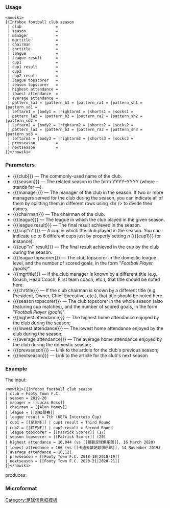 {{Documentation subpage}}
<!-- PLEASE ADD CATEGORIES AND INTERWIKIS AT THE BOTTOM OF THIS PAGE -->

=== Usage ===

<pre><nowiki>
{{Infobox football club season
 | club               = 
 | season             = 
 | manager            = 
 | mgrtitle           = 
 | chairman           = 
 | chrtitle           = 
 | league             = 
 | league result      = 
 | cup1               = 
 | cup1 result        = 
 | cup2               = 
 | cup2 result        = 
 | league topscorer   = 
 | season topscorer   = 
 | highest attendance = 
 | lowest attendance  = 
 | average attendance = 
 | pattern_la1 = |pattern_b1 = |pattern_ra1 = |pattern_sh1 = |pattern_so1 =
 | leftarm1 = |body1 = |rightarm1 = |shorts1 = |socks1 = 
 | pattern_la2 = |pattern_b2 = |pattern_ra2 = |pattern_sh2 = |pattern_so2 =
 | leftarm2 = |body2 = |rightarm2 = |shorts2 = |socks2 = 
 | pattern_la3 = |pattern_b3 = |pattern_ra3 = |pattern_sh3 = |pattern_so3 =
 | leftarm3 = |body3 = |rightarm3 = |shorts3 = |socks3 = 
 | prevseason         = 
 | nextseason         = 
}}</nowiki></pre>

=== Parameters ===

*<nowiki>{{{club}}}</nowiki> &mdash; The commonly-used name of the club.
*<nowiki>{{{season}}}</nowiki> &mdash; The related season in the form YYYY–YYYY (where – stands for <nowiki>&mdash;</nowiki>).
*<nowiki>{{{manager}}}</nowiki> &mdash; The manager of the club in the season. If two or more managers served for the club during the season, you can indicate all of them by splitting them in different rows using <nowiki><br /></nowiki> to divide their names.
*<nowiki>{{{chairman}}}</nowiki> &mdash; The chairman of the club.
*<nowiki>{{{league}}}</nowiki> &mdash; The league in which the club played in the given season.
*<nowiki>{{{league result}}}</nowiki> &mdash; The final result achieved in the season.
*<nowiki>{{{cup''n''}}}</nowiki> &mdash; A cup in which the club played in the season. You can indicate up to 6 different cups just by properly setting ''n'' (<nowiki>{{{cup1}}}</nowiki> for instance).
*<nowiki>{{{cup''n'' result}}}</nowiki> &mdash; The final result achieved in the cup by the club during the season.
*<nowiki>{{{league topscorer}}}</nowiki> &mdash; The club topscorer in the domestic league level, and the number of scored goals, in the form "''Football Player (goals)''".
*<nowiki>{{{mgrtitle}}}</nowiki> &mdash; If the club manager is known by a different title (e.g. Coach, Head Coach, First team coach, etc.), that title should be noted here.
*<nowiki>{{{chrtitle}}}</nowiki> &mdash; If the club chairman is known by a different title (e.g. President, Owner, Chief Executive, etc.), that title should be noted here.
*<nowiki>{{{season topscorer}}}</nowiki> &mdash; The club topscorer in the whole season (also featuring cup matches), and the number of scored goals, in the form "''Football Player (goals)''".
*<nowiki>{{{highest attendance}}}</nowiki> &mdash; The highest home attendance enjoyed by the club during the season;
*<nowiki>{{{lowest attendance}}}</nowiki> &mdash; The lowest home attendance enjoyed by the club during the season;
*<nowiki>{{{average attendance}}}</nowiki> &mdash; The average home attendance enjoyed by the club during the domestic season;
*<nowiki>{{{prevseason}}}</nowiki> &mdash; Link to the article for the club's previous season;
*<nowiki>{{{nextseason}}}</nowiki> &mdash; Link to the article for the club's next season

=== Example ===

The input:

<pre><nowiki>{{Infobox football club season
| club = Footy Town F.C.
| season = 2019-20
| manager = [[Lucas Boss]]
| chairman = [[Alan Money]]
| league = [[超级联赛]]
| league result = 7th (UEFA Intertoto Cup)
| cup1 = [[足总杯]] | cup1 result = Third Round
| cup2 = [[联赛杯]] | cup2 result = Second Round
| league topscorer = [[Patrick Scorer]] (17)
| season topscorer = [[Patrick Scorer]] (20)
| highest attendance = 16,044 (vs [[曼联足球俱乐部]], 16 March 2020)
| lowest attendance = 166 (vs [[卡迪夫城足球俱乐部]], 14 November 2019)
| average attendance = 10,121
| prevseason = [[Footy Town F.C. 2018-19|2018-19]]
| nextseason = [[Footy Town F.C. 2020-21|2020-21]]
}}</nowiki></pre>

produces:

{{Infobox football club season
| club = Footy Town F.C.
| season = 2019-20
| manager = [[Lucas Boss]]
| chairman = [[Alan Money]]
| league = [[超级联赛]]
| league result = 7th (UEFA Intertoto Cup)
| cup1 = [[足总杯]] | cup1 result = Third Round
| cup2 = [[联赛杯]] | cup2 result = Second Round
| league topscorer = [[Patrick Scorer]] (17)
| season topscorer = [[Patrick Scorer]] (20)
| highest attendance = 16,044 (vs [[曼联足球俱乐部]], 16 March 2020)
| lowest attendance = 166 (vs [[卡迪夫城足球俱乐部]], 14 November 2019)
| average attendance = 10,121
| prevseason = [[Footy Town F.C. 2018-19|2018-19]]
| nextseason = [[Footy Town F.C. 2020-21|2020-21]]
}}

=== Microformat ===

{{UF-hcard-org}}

<includeonly>
[[Category:足球信息框模板]]
</includeonly>